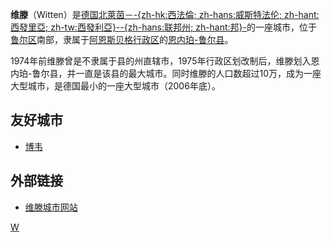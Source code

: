 {{Other uses}}
{{noteTA
|1 = zh-hans:州; zh-hant:邦
|2 = zh-hans:县; zh-hant:郡
}}
{{德国城市
| 代表圖像 = Rathaus-Witten-IMG_3580.jpg
| 圖像說明 = 市政廳
| 市徽图 = Image:DEU Witten COA.svg
| 在德国内的位置图 = Image:Lage der Stadt Witten in Deutschland.png
| 所属联邦州 = 北莱茵-威斯特法伦州
| 所属行政区 = 阿恩斯贝格行政区
| 所属县 = 恩内珀-鲁尔县
| 坐标纬度 = 51
| 坐标纬度分 = 26
| 坐标经度 = 7
| 坐标经度分 = 20
| 海拔高度 = 104
| 面积 = 72.40
| 人口 = 96,565
| 统计时间 = 2017年12月31日
| 人口密度 = 1334
| 邮政编码 = 58452–58456
| 电话区号 = 02302, 02324
| 汽车牌号 = EN, WIT
| 政府地址 = Marktstr. 16<br />58449 Witten
| 政府网站 = [https://www.witten.de/ www.witten.de]
|}}

'''维滕'''（Witten）是[[德国|德国]][[北莱茵-威斯特法伦|北萊茵－-{zh-hk:西法倫; zh-hans:威斯特法伦; zh-hant:西發里亞; zh-tw:西發利亞}--{zh-hans:联邦州; zh-hant:邦}-]]的一座城市，位于[[鲁尔区|鲁尔区]]南部，隶属于[[阿恩斯贝格行政区|阿恩斯贝格行政区]]的[[恩内珀-鲁尔县|恩内珀-鲁尔县]]。

1974年前维滕曾是不隶属于县的州直辖市，1975年行政区划改制后，维滕划入恩内珀-鲁尔县，并一直是该县的最大城市。同时维滕的人口数超过10万，成为一座大型城市，是德国最小的一座大型城市（2006年底）。

==友好城市==
* {{FRA}} [[博韦|博韦]]

== 外部链接 ==	 
{{Commons|Witten|维滕}}	 
* [https://www.witten.de 维滕城市网站] {{Wayback|url=https://www.witten.de/ |date=20160128215112 }}

{{Authority control}}
[[Category:北莱茵-威斯特法伦州市镇|W]]